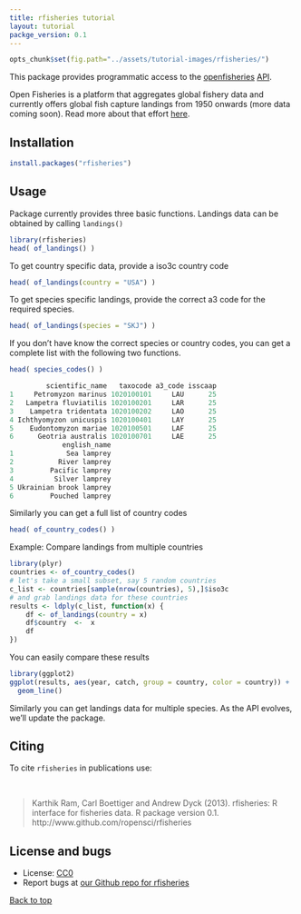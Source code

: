 ```yaml
---
title: rfisheries tutorial
layout: tutorial
packge_version: 0.1
---
```


```r
opts_chunk$set(fig.path="../assets/tutorial-images/rfisheries/")
```

This package provides programmatic access to the [openfisheries](http://openfisheries.org/) [API](http://openfisheries.org/api-info).

Open Fisheries is a platform that aggregates global fishery data and currently offers global fish capture landings from 1950 onwards (more data coming soon). Read more about that effort [here](http://openfisheries.org/about).

<section id="installation">

## Installation


```r
install.packages("rfisheries")
```

<section id="usage">

## Usage

Package currently provides three basic functions. Landings data can be obtained by calling `landings()`

```r
library(rfisheries)
head( of_landings() )
```

To get country specific data, provide a iso3c country code

```r
head( of_landings(country = "USA") )
```

To get species specific landings, provide the correct a3 code for the required species.

```r
head( of_landings(species = "SKJ") )
```

If you don't have know the correct species or country codes, you can get a complete list with the following two functions.

```r
head( species_codes() )

         scientific_name   taxocode a3_code isscaap
1     Petromyzon marinus 1020100101     LAU      25
2   Lampetra fluviatilis 1020100201     LAR      25
3    Lampetra tridentata 1020100202     LAO      25
4 Ichthyomyzon unicuspis 1020100401     LAY      25
5    Eudontomyzon mariae 1020100501     LAF      25
6      Geotria australis 1020100701     LAE      25
             english_name
1             Sea lamprey
2           River lamprey
3         Pacific lamprey
4          Silver lamprey
5 Ukrainian brook lamprey
6         Pouched lamprey
```

Similarly you can get a full list of country codes

```r
head( of_country_codes() )
```

Example: Compare landings from multiple countries

```r
library(plyr)
countries <- of_country_codes()
# let's take a small subset, say 5 random countries
c_list <- countries[sample(nrow(countries), 5),]$iso3c
# and grab landings data for these countries
results <- ldply(c_list, function(x) {
    df <- of_landings(country = x)
    df$country  <-  x
    df
})
```

You can easily compare these results

```r
library(ggplot2)
ggplot(results, aes(year, catch, group = country, color = country)) +
  geom_line()
```

Similarly you can get landings data for multiple species. As the API evolves, we'll update the package.


<section id="citing">

## Citing

To cite `rfisheries` in publications use:

<br>

> Karthik Ram, Carl Boettiger and Andrew Dyck (2013). rfisheries: R interface for fisheries data. R package version 0.1. http://www.github.com/ropensci/rfisheries

<section id="license_bugs">

## License and bugs

* License: [CC0](http://creativecommons.org/choose/zero/)
* Report bugs at [our Github repo for rfisheries](https://github.com/ropensci/rfisheries/issues?state=open)

[Back to top](#top)
